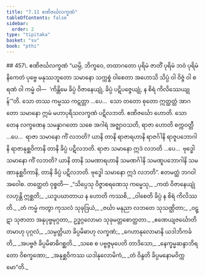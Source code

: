```yaml
---
title: "7.11 ဧဏိဇင်္ဃလက္ခဏံ"
tableOfContents: false
sidebar:
  order: 2
type: "tipitaka"
basket: "su"
book: "pthi"
---
```



<DynamicBreadcrumb />

<Paragraph type="center" book="pthi">
## 457\. ဧဏိဇင်္ဃလက္ခဏံ
</Paragraph>

<Division number="214" book="pthi">

<Paragraph number="458" book="pthi">
“ယမ္ပိ, ဘိက္ခဝေ, တထာဂတော ပုရိမံ ဇာတိံ ပုရိမံ ဘဝံ ပုရိမံ နိကေတံ ပုဗ္ဗေ မနုဿဘူတော သမာနော သက္ကစ္စံ ဝါစေတာ အဟောသိ သိပ္ပံ ဝါ ဝိဇ္ဇံ ဝါ စရဏံ ဝါ ကမ္မံ ဝါ—  ‘ကိန္တိမေ ခိပ္ပံ ဝိဇာနေယျုံ, ခိပ္ပံ ပဋိပဇ္ဇေယျုံ, န စိရံ ကိလိဿေယျုန်’”တိ. သော တဿ ကမ္မဿ ကဋတ္တာ …ပေ…  သော တတော စုတော ဣတ္ထတ္တံ အာဂတော သမာနော ဣမံ မဟာပုရိသလက္ခဏံ ပဋိလဘတိ. ဧဏိဇင်္ဃော ဟောတိ.
</Paragraph>

<Paragraph number="459" book="pthi">
သော တေန လက္ခဏေန သမန္နာဂတော သစေ အဂါရံ အဇ္ဈာဝသတိ, ရာဇာ ဟောတိ စက္ကဝတ္တီ …ပေ…  ရာဇာ သမာနော ကိံ လဘတိ? ယာနိ တာနိ ရာဇာရဟာနိ ရာဇင်္ဂါနိ ရာဇူပဘောဂါနိ ရာဇာနုစ္ဆဝိကာနိ တာနိ ခိပ္ပံ ပဋိလဘတိ. ရာဇာ သမာနော ဣဒံ လဘတိ …ပေ…  ဗုဒ္ဓေါ သမာနော ကိံ လဘတိ? ယာနိ တာနိ သမဏာရဟာနိ သမဏင်္ဂါနိ သမဏူပဘောဂါနိ သမဏာနုစ္ဆဝိကာနိ, တာနိ ခိပ္ပံ ပဋိလဘတိ. ဗုဒ္ဓေါ သမာနော ဣဒံ လဘတိ”. ဧတမတ္ထံ ဘဂဝါ အဝေါစ.
</Paragraph>

</Division>
<Division number="215" book="pthi">

<Paragraph number="460" book="pthi">
တတ္ထေတံ ဝုစ္စတိ—
</Paragraph>

<Paragraph number="461" type="verses" book="pthi">
_“သိပ္ပေသု ဝိဇ္ဇာစရဏေသု ကမ္မေသု,_  
_ကထံ ဝိဇာနေယျုံ လဟုန္တိ ဣစ္ဆတိ;_  
_ယဒူပဃာတာယ န ဟောတိ ကဿစိ,_  
_ဝါစေတိ ခိပ္ပံ န စိရံ ကိလိဿတိ._  

</Paragraph>

<Paragraph number="462" type="verses" book="pthi">
_တံ ကမ္မံ ကတွာ ကုသလံ သုခုဒြယံ,_  
_ဇင်္ဃာ မနုညာ လဘတေ သုသဏ္ဌိတာ;_  
_ဝဋ္ဋာ သုဇာတာ အနုပုဗ္ဗမုဂ္ဂတာ,_  
ဥဒ္ဓဂ္ဂလောမာ သုခုမတ္တစောတ္ထတာ._  

</Paragraph>

<Paragraph number="463" type="verses" book="pthi">
_ဧဏေယျဇင်္ဃောတိ တမာဟု ပုဂ္ဂလံ,_  
_သမ္ပတ္တိယာ ခိပ္ပမိဓာဟု လက္ခဏံ;_  
_ဂေဟာနုလောမာနိ ယဒါဘိကင်္ခတိ,_  
_အပဗ္ဗဇံ ခိပ္ပမိဓာဓိဂစ္ဆတိ._  

</Paragraph>

<Paragraph number="464" type="verses" book="pthi">
_သစေ စ ပဗ္ဗဇ္ဇမုပေတိ တာဒိသော,_  
_နေက္ခမ္မဆန္ဒာဘိရတော ဝိစက္ခဏော;_  
_အနုစ္ဆဝိကဿ ယဒါနုလောမိကံ,_  
_တံ ဝိန္ဒတိ ခိပ္ပမနောမဝိက္ကမော”တိ._
</Paragraph>
</Division>